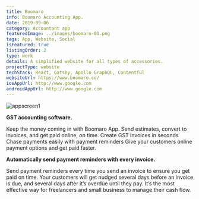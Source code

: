 ```yaml
---
title: Boomaro
info: Boomaro Accounting App.
date: 2019-09-06
category: Accountant app
featuredImage: ../images/boomaro-01.png
tags: App, Website, Social
isFeatured: true
listingOrder: 2
type: work
details: A simplified website for all types of accessories.
projectType: website
techStack: React, Gatsby, Apollo GraphQL, Contentful
websiteUrl: https://www.boomaro.co/
iosAppUrl: http://www.google.com
androidAppUrl: http://www.google.com
---
```


![appscreen1](../images/boomaro-01.png)

**GST accounting software.**

Keep the money coming in with Boomaro App. Send estimates, convert to invoices, and get paid online, on time. Create GST invoices in seconds Chase payments easily with payment reminders Give your customers online payment options and get paid faster.

**Automatically send payment reminders with every invoice.**

Send payment reminders every time you send an invoice to ensure you get paid on time. Your customers will get nudged several days before an invoice is due, and several days after it’s overdue until they pay. It’s the most effective way for freelancers and small business to manage their cash flow.
